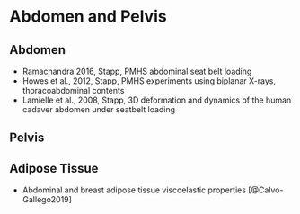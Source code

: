 # Abdomen and Pelvis


## Abdomen

- Ramachandra 2016, Stapp, PMHS abdominal seat belt loading
- Howes et al., 2012, Stapp, PMHS experiments using biplanar X-rays, thoracoabdominal contents
- Lamielle et al., 2008, Stapp, 3D deformation and dynamics of the human cadaver abdomen under seatbelt loading


## Pelvis



## Adipose Tissue

- Abdominal and breast adipose tissue viscoelastic properties [@Calvo-Gallego2019]
